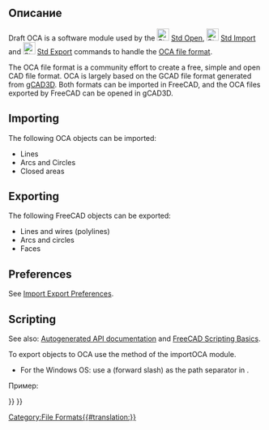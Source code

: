 <languages/>

<div class="mw-translate-fuzzy">
{{Docnav/ru
|[[Draft_SVG/ru|SVG]]
|[[Draft_DAT/ru|Airfoil Data Format .DAT]]
|[[Draft_Workbench/ru|Draft Module]]
|IconL=
|IconR=
|IconC=Workbench_Draft.svg
}}
</div>

{{TOCright}}

<span id="Description"></span>
==Описание==

Draft OCA is a software module used by the [[File:Std_Open.svg|24px]] [[Std_Open|Std Open]], [[File:Std_Import.svg|24px]] [[Std_Import|Std Import]] and [[File:Std_Export.svg|24px]] [[Std_Export|Std Export]] commands to handle the [http://groups.google.com/group/open_cad_format OCA file format].

The OCA file format is a community effort to create a free, simple and open CAD file format. OCA is largely based on the GCAD file format generated from [http://www.gcad3d.org/ gCAD3D]. Both formats can be imported in FreeCAD, and the OCA files exported by FreeCAD can be opened in gCAD3D.

==Importing==

The following OCA objects can be imported:
* Lines
* Arcs and Circles
* Closed areas

==Exporting==

The following FreeCAD objects can be exported:
* Lines and wires (polylines)
* Arcs and circles
* Faces

==Preferences==

See [[Import_Export_Preferences|Import Export Preferences]].

==Scripting==

See also: [https://freecad.github.io/SourceDoc/ Autogenerated API documentation] and [[FreeCAD Scripting Basics|FreeCAD Scripting Basics]].

To export objects to OCA use the {{incode|export}} method of the importOCA module.

{{Code|code=
importOCA.export(exportList, filename)
}}

* For the Windows OS: use a {{FileName|/}} (forward slash) as the path separator in {{Incode|filename}}.

Пример:

{{Code|code=
import FreeCAD as App
import Draft
import importOCA

doc = App.newDocument()

polygon1 = Draft.make_polygon(3, radius=500)
polygon2 = Draft.make_polygon(5, radius=1500)

doc.recompute()

objects = [polygon1, polygon2]
importOCA.export(objects, "/home/user/Pictures/myfile.oca")
}}


<div class="mw-translate-fuzzy">
{{Docnav/ru
|[[Draft_SVG/ru|SVG]]
|[[Draft_DAT/ru|Airfoil Data Format .DAT]]
|[[Draft_Workbench/ru|Draft Module]]
|IconL=
|IconR=
|IconC=Workbench_Draft.svg
}}
</div>

{{Draft Tools navi{{#translation:}}}}
{{Userdocnavi{{#translation:}}}}
[[Category:File Formats{{#translation:}}]]
